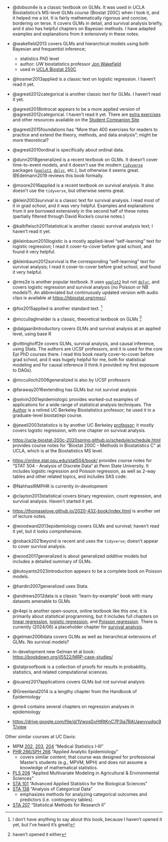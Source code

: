 - @dobson4e is a classic textbook on GLMs. 
It was used in UCLA Biostatistics's MS-level GLMs course (Biostat 200C) 
when I took it, and it helped me a lot. 
It is fairly mathematically rigorous and concise, bordering on terse.
It covers GLMs in detail, and survival analysis briefly, and it also has 
helpful chapters on Bayesian methods.
I have adapted examples and explanations from it extensively in these notes.

- @wakefield2013 covers GLMs and hierarchical models using both Bayesian and frequentist inference; 
    - statistics PhD level 
    - author: UW biostatistics professor [Jon Wakefield](https://www.biostat.washington.edu/people/jon-wakefield)
    - used in [UCLA Biostat 250C](https://donatello-telesca.com/biostatistics-251-)
    
- @hosmer2013applied is a classic text on logistic regression. 
I haven't read it yet.

- @agresti2012categorical is another classic text for GLMs. 
I haven't read it yet.

- @agresti2018introcat appears to be a more applied version of @agresti2012categorical. 
I haven't read it yet. 
There are [extra exercises](https://bcs.wiley.com/he-bcs/Books?action=resource&bcsId=11293&itemId=1119405262&resourceId=44770) and other resources available on the [Student Companion Site](https://bcs.wiley.com/he-bcs/Books?action=index&itemId=1119405262&bcsId=11293)

- @agresti2015foundations has "More than 400 exercises for readers to practice and extend the theory, methods, and data analysis"; might be more theoretical?

- @agresti2010ordinal is specifically about ordinal data.

- @dunn2018generalized is a recent textbook on GLMs. 
It doesn't cover time-to-event models, 
and it doesn't use the modern [`tidyverse`](https://tidyverse.org/) packages ([`ggplot2`](https://ggplot2.tidyverse.org/), 
[`dplyr`](https://dplyr.tidyverse.org/), etc.), 
but otherwise it seems great.
@Edelmann2019 reviews this book formally.

- @moore2016applied is a recent textbook on survival analysis. It also doesn't use the `tidyverse`, but otherwise seems great.

- @klein2003survival is a classic text for survival analysis.
I read most of it in grad school, and it was very helpful.
Examples and explanations from it are borrowed extensively in the second half of these notes
(partially filtered through David Rocke's course notes.)

- @kalbfleisch2011statistical is another classic survival analysis text;
I haven't read it yet.

- @kleinbaum2010logistic is a mostly applied-level "self-learning" text for logistic regression;
I read it cover-to-cover before grad school, and found it very helpful.

- @kleinbaum2012survival is the corresponding "self-learning" text for survival analysis;
I read it cover-to-cover before grad school, and found it very helpful.

- @rms2e is another popular textbook. It uses [`ggplot2`](https://ggplot2.tidyverse.org/) but not [`dplyr`](https://dplyr.tidyverse.org/), 
and covers logistic regression and survival analysis (no Poisson or NB models?).
An abbreviated but continuously updated version with audio clips is available at <https://hbiostat.org/rmsc/>.

- @fox2015applied is another standard text.
^[I don't have anything to say about this book, because I haven't opened it yet, but I've heard it's great!]

- @mccullaghnelder is a classic, theoretical textbook on GLMs
^[haven't opened it either]

- @dalgaardintroductory covers GLMs and survival analysis at an applied level, using base R

- @vittinghoff2e covers GLMs, survival analysis, and causal inference, using Stata. 
The authors are UCSF professors, and it is used for the core Epi PhD courses there.
I read this book nearly cover-to-cover before grad school, and it was hugely helpful for me,
both for statistical modeling and for causal inference (I think it provided my first exposure to DAGs).

- @mcculloch2008generalized is also by UCSF professors


- @faraway2016extending has GLMs but not survival analysis

- @selvin2001epidemiologic provides worked-out examples of applications for a wide range of 
statistical analysis techniques. 
The [Author](https://publichealth.berkeley.edu/people/steve-selvin) 
is a retired UC Berkeley Biostatistics professor; 
he used it in a graduate-level biostat/epi course.

- @jewell2003statistics is by another UC Berkeley [professor](https://publichealth.berkeley.edu/people/nicholas-jewell); 
it mostly covers logistic regression, with one chapter on survival analysis.

- <https://ucla-biostat-200c-2020spring.github.io/schedule/schedule.html> provides course notes for 
"Biostat 200C - Methods in Biostatistics C" at UCLA, which is at the Biostatistics MS level.

- <https://online.stat.psu.edu/stat504/book/> provides course notes for 
"STAT 504 - Analysis of Discrete Data" at Penn State University. 
It includes logistic regression and Poisson regression, as well as 2-way tables and other related topics, and includes SAS code.

- @NahhasIRMPHR is currently in-development

- @clayton2013statistical covers binary regression, count regression, and survival analysis. Haven't started it yet.

- <https://thomaselove.github.io/2020-432-book/index.html> is another set of lecture notes.

- @woodward2013epidemiology covers GLMs and survival; haven't read it yet, but it looks comprehensive.

- @roback2021beyond is recent and uses the `tidyverse`; doesn't appear to cover survival analysis.

- @wood2017generalized is about generalized *additive* models but includes a detailed
summary of GLMs.

- @kutoyants2023introduction appears to be a complete book on Poisson models.

- @hardin2007generalized uses Stata.

- @andrews2012data is a classic "learn-by-example" book with many datasets amenable to GLMs

- @r4epi is another open-source, online textbook like this one;
it is primarily about statistical programming, but it includes 
full chapters on 
[linear regression](https://www.r4epi.com/linear-regression),
[logistic regression](https://www.r4epi.com/linear-regression-1), and
[Poisson regression](https://www.r4epi.com/poisson-regression).
There is currently (2024/06) a placeholder chapter for [survival analysis](https://www.r4epi.com/cox-proportional-hazards-regression).

- @gelman2006data covers GLMs as well as hierarchical extensions of GLMs. 
No survival models?

- In-development new Gelman et al book: <https://bookdown.org/jl5522/MRP-case-studies/>

- @statproofbook is a collection of proofs for results in 
probability, 
statistics, 
and related computational sciences.

- @suarez2017applications covers GLMs but not survival analysis

- @Greenland2014 is a lengthy chapter from the Handbook of Epidemiology

- @me4 contains several chapters on regression analyses in epidemiology

- <https://drive.google.com/file/d/1VwosGvHtRtKnC7P3ja7RAUawvvudgc9T/view> 

Other similar courses at UC Davis:

- MPM [202](https://catalog.ucdavis.edu/search/?q=MPM+202), 
[203](https://catalog.ucdavis.edu/search/?q=MPM+203), 
[204](https://catalog.ucdavis.edu/search/?q=MPM+204)
"Medical Statistics I-III"
- [PHR 266/SPH 266](https://catalog.ucdavis.edu/search/?q=PHR+266) 
"Applied Analytic Epidemiology"
  - covers similar content; that course was designed for professional Master's students (e.g., MPVM, MPH) and does not assume a knowledge of mathematical statistics.
- [PLS 206](https://catalog.ucdavis.edu/search/?q=PLS+206) 
"Applied Multivariate Modeling in Agricultural & Environmental Sciences"
- [STA 101](https://catalog.ucdavis.edu/search/?q=STA+101) 
"Advanced Applied Statistics for the Biological Sciences"
- [STA 138](https://catalog.ucdavis.edu/search/?q=STA+138) 
"Analysis of Categorical Data"
  - emphasizes methods for analyzing categorical outcomes and predictors (i.e. contingency tables).
- [STA 207](https://catalog.ucdavis.edu/search/?q=STA+207) 
"Statistical Methods for Research II"
